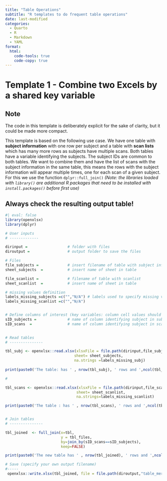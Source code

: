 ```yaml
---
title: "Table Operations"
subtitle: "R templates to do frequent table operations" 
date: last-modified
categories:
  - Quarto
  - R
  - Markdown
  - YAML
format: 
  html:
    code-tools: true
    code-copy: true
---
```


# Template 1 - Combine two Excels by a shared key variable
::: {.callout-note collapse="false"}
# Note 
The code in this template is deliberately explicit for the sake of clarity, but it could be made more compact. 

:::

This template is based on the following use case. We have one table with **subject information**  with one row per subject and a table with  **scan lists** which has many more rows as subjects have multiple scans. Both tables have a variable identifying the subjects. The subject IDs are common to both tables. We want to combine them and have the list of scans with the subject information in the same table, this means the rows with the subject information will appear multiple times, one for each scan of a given subject. For this we use the function `dplyr::full_join()` 
*(Note: the libraries loaded with `library()` are additional R packages that need to be installed with `install.packages()` before first use)*



:::{.callout-warning }

# Always check the resulting output table! 

:::
 
```r
#| eval: false
library(openxlsx)
library(dplyr)

# User inputs
# -------------

dirinput =                  # folder with files
diroutput =                 # output folder to save the files 

# Files
file_subjects =             # insert filename of table with subject info 
sheet_subjects  =           # insert name of sheet in table

file_scanlist =             # filename of table with scanlist
sheet_scanlist  =           # insert name of sheet in table

# missing values definition 
labels_missing_subjects =c("","N/A") # labels used to specify missing value, first value is always: ""
labels_missing_scanlist =c("","N/A") 


# Define columns of interest (key variables: column cell values should be identical across tables)
sID_subjects =              # name of column identifying subject in subject file
sID_scans  =                # name of column identifying subject in scan list file 
   

# Read tables 
# ---------------

tbl_subj <- openxlsx::read.xlsx(xlsxFile = file.path(dirinput,file_subjects),
                               sheet= sheet_subjects, 
                               na.strings =labels_missing_subj)
                               
print(paste0('The table: has ' , nrow(tbl_subj), ' rows and ',ncol(tbl_subj), ' columns'))

# 

tbl_scans <- openxlsx::read.xlsx(xlsxFile = file.path(dirinput,file_scanlist),
                                sheet= sheet_scanlist, 
                                na.strings=labels_missing_scanlist)

print(paste0('The table : has ' , nrow(tbl_scans), ' rows and ',ncol(tbl_scans), ' columns'))


# Join tables 
# ---------------

tbl_joined  <- full_join(x=tbl,
                         y = tbl_files,
                         by=join_by(sID_scans==sID_subjects),
                         keep=FALSE)

print(paste0('The new table has ' , nrow(tbl_joined), ' rows and ',ncol(tbl_joined), ' columns'))

# Save (specify your own output filename)
#----- 
 openxlsx::write.xlsx(tbl_joined, file = file.path(diroutput,"table_merged.xlsx") 
```
